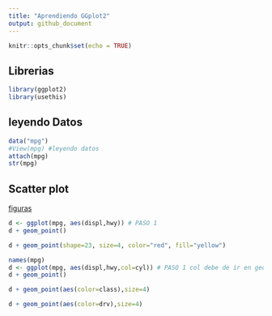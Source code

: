 ```yaml
---
title: "Aprendiendo GGplot2"
output: github_document
---
```


```r
knitr::opts_chunk$set(echo = TRUE)
```

## Librerias

```r
library(ggplot2)
library(usethis)
```

## leyendo Datos

```r
data("mpg")
#View(mpg) #leyendo datos
attach(mpg)
str(mpg)
```

## Scatter plot
[figuras](https://www.dropbox.com/s/h18nmf5vahdidzs/figuras.Rmd?dl=0)

```r
d <- ggplot(mpg, aes(displ,hwy)) # PASO 1
d + geom_point()
```



```r
d + geom_point(shape=23, size=4, color="red", fill="yellow") 
```


```r
names(mpg)
d <- ggplot(mpg, aes(displ,hwy,col=cyl)) # PASO 1 col debe de ir en geom
d + geom_point()
```

```r
d + geom_point(aes(color=class),size=4)
```


```r
d + geom_point(aes(color=drv),size=4)
```






